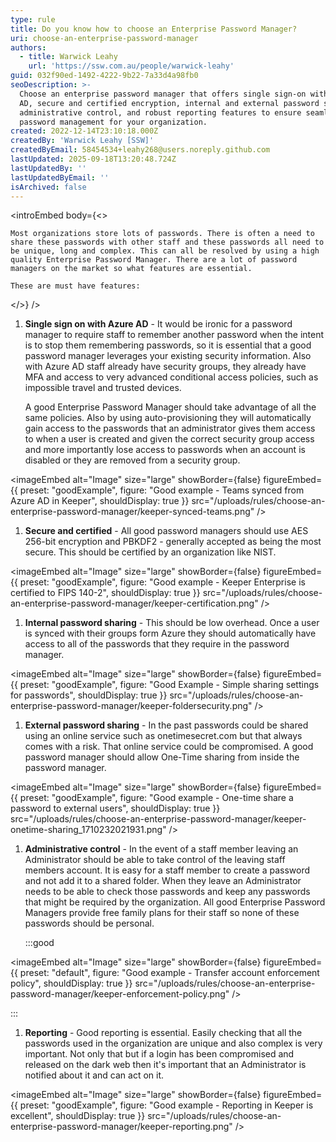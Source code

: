 ```yaml
---
type: rule
title: Do you know how to choose an Enterprise Password Manager?
uri: choose-an-enterprise-password-manager
authors:
  - title: Warwick Leahy
    url: 'https://ssw.com.au/people/warwick-leahy'
guid: 032f90ed-1492-4222-9b22-7a33d4a98fb0
seoDescription: >-
  Choose an enterprise password manager that offers single sign-on with Azure
  AD, secure and certified encryption, internal and external password sharing,
  administrative control, and robust reporting features to ensure seamless
  password management for your organization.
created: 2022-12-14T23:10:18.000Z
createdBy: 'Warwick Leahy [SSW]'
createdByEmail: 58454534+leahy268@users.noreply.github.com
lastUpdated: 2025-09-18T13:20:48.724Z
lastUpdatedBy: ''
lastUpdatedByEmail: ''
isArchived: false
---
```


<introEmbed
  body={<>
    <introYoutube url="https://www.youtube.com/embed/JnjVvS2Lw7M" description="Video: Do you know how to choose an Enterprise Password Manager? | [Warwick Leahy](https://ssw.com.au/people/warwick-leahy/) | SSW Rules (5 min)" />
    
    Most organizations store lots of passwords. There is often a need to share these passwords with other staff and these passwords all need to be unique, long and complex. This can all be resolved by using a high quality Enterprise Password Manager. There are a lot of password managers on the market so what features are essential.
    
    These are must have features:
  </>}
/>

1. **Single sign on with Azure AD** - It would be ironic for a password manager to require staff to remember another password when the intent is to stop them remembering passwords, so it is essential that a good password manager leverages your existing security information. Also with Azure AD staff already have security groups, they already have MFA and access to very advanced conditional access policies, such as impossible travel and trusted devices.

   A good Enterprise Password Manager should take advantage of all the same policies. Also by using auto-provisioning they will automatically gain access to the passwords that an administrator gives them access to when a user is created and given the correct security group access and more importantly lose access to passwords when an account is disabled or they are removed from a security group.

<imageEmbed
  alt="Image"
  size="large"
  showBorder={false}
  figureEmbed={{
    preset: "goodExample",
    figure: "Good example - Teams synced from Azure AD in Keeper",
    shouldDisplay: true
  }}
  src="/uploads/rules/choose-an-enterprise-password-manager/keeper-synced-teams.png"
/>

1. **Secure and certified** - All good password managers should use AES 256-bit encryption and PBKDF2 - generally accepted as being the most secure. This should be certified by an organization like NIST.

<imageEmbed
  alt="Image"
  size="large"
  showBorder={false}
  figureEmbed={{
    preset: "goodExample",
    figure: "Good example - Keeper Enterprise is certified to FIPS 140-2",
    shouldDisplay: true
  }}
  src="/uploads/rules/choose-an-enterprise-password-manager/keeper-certification.png"
/>

1. **Internal password sharing** - This should be low overhead. Once a user is synced with their groups form Azure they should automatically have access to all of the passwords that they require in the password manager.

<imageEmbed
  alt="Image"
  size="large"
  showBorder={false}
  figureEmbed={{
    preset: "goodExample",
    figure: "Good Example - Simple sharing settings for passwords",
    shouldDisplay: true
  }}
  src="/uploads/rules/choose-an-enterprise-password-manager/keeper-foldersecurity.png"
/>

1. **External password sharing** - In the past passwords could be shared using an online service such as onetimesecret.com but that always comes with a risk. That online service could be compromised. A good password manager should allow One-Time sharing from inside the password manager.

<imageEmbed
  alt="Image"
  size="large"
  showBorder={false}
  figureEmbed={{
    preset: "goodExample",
    figure: "Good example - One-time share a password to external users",
    shouldDisplay: true
  }}
  src="/uploads/rules/choose-an-enterprise-password-manager/keeper-onetime-sharing_1710232021931.png"
/>

1. **Administrative control** - In the event of a staff member leaving an Administrator should be able to take control of the leaving staff members account. It is easy for a staff member to create a password and not add it to a shared folder. When they leave an Administrator needs to be able to check those passwords and keep any passwords that might be required by the organization. All good Enterprise Password Managers provide free family plans for their staff so none of these passwords should be personal.

   \:::good

<imageEmbed
  alt="Image"
  size="large"
  showBorder={false}
  figureEmbed={{
    preset: "default",
    figure: "Good example - Transfer account enforcement policy",
    shouldDisplay: true
  }}
  src="/uploads/rules/choose-an-enterprise-password-manager/keeper-enforcement-policy.png"
/>

\:::

1. **Reporting** - Good reporting is essential. Easily checking that all the passwords used in the organization are unique and also complex is very important. Not only that but if a login has been compromised and released on the dark web then it's important that an Administrator is notified about it and can act on it.

<imageEmbed
  alt="Image"
  size="large"
  showBorder={false}
  figureEmbed={{
    preset: "goodExample",
    figure: "Good example - Reporting in Keeper is excellent",
    shouldDisplay: true
  }}
  src="/uploads/rules/choose-an-enterprise-password-manager/keeper-reporting.png"
/>
